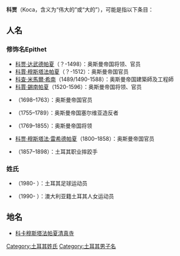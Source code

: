 {{Wiktionary|koca|Koca}}
'''科贾'''（Koca，含义为“伟大的”或“大的”），可能是指以下条目：
{{TOC right}}
== 人名 ==

=== 修饰名Epithet ===
* [[科贾·达武德帕夏|科贾·达武德帕夏]]（？-1498）：奥斯曼帝国将领、官员
* [[科賈·穆斯塔法帕夏|科賈·穆斯塔法帕夏]]（？-1512）：奥斯曼帝国官员
* [[科查·米馬爾·希南|科查·米馬爾·希南]]（1489/1490-1588）：奥斯曼帝国建築師及工程師
* [[科賈·錫南帕夏|科賈·錫南帕夏]]（1520-1596）：奥斯曼帝国将领、官员
* {{le|科贾·拉格普帕夏|Koca Ragıp Pasha}}（1698–1763）：奥斯曼帝国官员
* {{le|科贾·安德耶尔科维奇|Koča Andjelković}}（1755–1789）：奥斯曼帝国塞尔维亚造反者
* {{le|科贾·许斯雷夫·穆罕默德帕夏|Koca Hüsrev Mehmed Pasha}}（1769–1855）：奥斯曼帝国将领
* [[穆斯塔法·雷希德帕夏|科贾·穆斯塔法·雷希德帕夏]]（1800–1858）：奥斯曼帝国官员
* {{le|科贾·优素福|Koca Yusuf}}（1857–1898）：土耳其职业摔跤手

=== 姓氏 ===
* {{le|阿提拉·科贾|Atilla Koca}}（1980- ）：土耳其足球运动员
* {{le|居尔詹·科贾|Gülcan Koca}}（1990- ）：澳大利亚籍土耳其人女运动员

== 地名 ==
* [[科卡穆斯塔法帕夏清真寺|科卡穆斯塔法帕夏清真寺]]

{{disambiguation|given name|surname}}
[[Category:土耳其姓氏|Category:土耳其姓氏]]
[[Category:土耳其男子名|Category:土耳其男子名]]